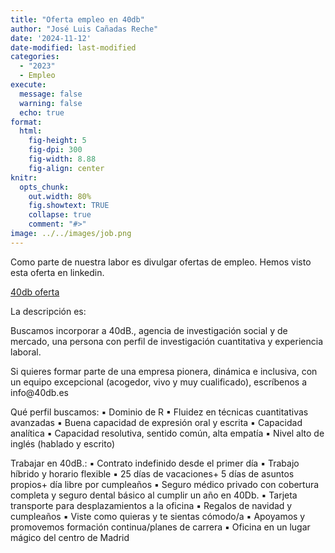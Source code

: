 ```yaml
---
title: "Oferta empleo en 40db"
author: "José Luis Cañadas Reche"
date: '2024-11-12'
date-modified: last-modified
categories:
  - "2023"
  - Empleo
execute: 
  message: false
  warning: false
  echo: true
format: 
  html: 
    fig-height: 5
    fig-dpi: 300
    fig-width: 8.88
    fig-align: center
knitr:
  opts_chunk:
    out.width: 80%
    fig.showtext: TRUE
    collapse: true
    comment: "#>"
image: ../../images/job.png
---
```


Como parte de nuestra labor es divulgar ofertas de empleo. 
Hemos visto esta oferta en linkedin. 

[40db oferta](https://www.linkedin.com/posts/40db_buscamos-incorporar-a-40db-agencia-de-investigaci%C3%B3n-activity-7261702385650049024-STfd/)

La descripción es:

Buscamos incorporar a 40dB.,  agencia de investigación social y de mercado, una persona con perfil de investigación cuantitativa y experiencia laboral. 

Si quieres formar parte de una empresa pionera, dinámica e inclusiva, con un equipo excepcional (acogedor, vivo y muy cualificado), escríbenos a info@40db.es

Qué perfil buscamos:
▪ Dominio de R
▪ Fluidez en técnicas cuantitativas avanzadas
▪ Buena capacidad de expresión oral y escrita
▪ Capacidad analítica
▪ Capacidad resolutiva, sentido común, alta empatía 
▪ Nivel alto de inglés (hablado y escrito)

Trabajar en 40dB.:
▪ Contrato indefinido desde el primer día
▪ Trabajo híbrido y horario flexible
▪ 25 días de vacaciones+ 5 días de asuntos propios+ día libre por cumpleaños
▪ Seguro médico privado con cobertura completa y seguro dental básico al cumplir un año en 40Db.
▪ Tarjeta transporte para desplazamientos a la oficina
▪ Regalos de navidad y cumpleaños
▪ Viste como quieras y te sientas cómodo/a
▪ Apoyamos y promovemos formación continua/planes de carrera
▪ Oficina en un lugar mágico del centro de Madrid
